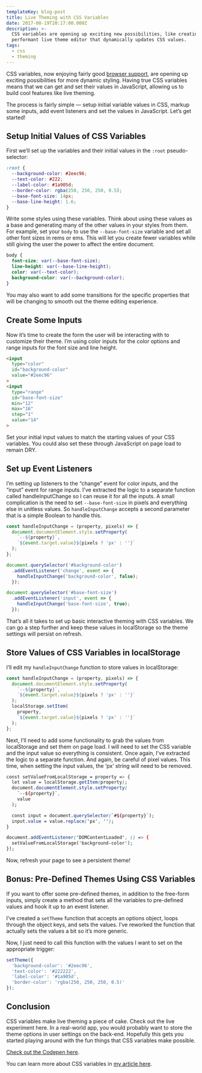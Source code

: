 ```yaml
---
templateKey: blog-post
title: Live Theming with CSS Variables
date: 2017-08-19T20:17:00.000Z
description: >-
  CSS variables are opening up exciting new possibilities, like creating a very
  performant live theme editor that dynamically updates CSS values.
tags:
  - css
  - theming
---
```

CSS variables, now enjoying fairly good [browser support](https://caniuse.com/#search=css%20variables), are opening up exciting possibilities for more dynamic styling. Having true CSS variables means that we can get and set their values in JavaScript, allowing us to build cool features like live theming.

The process is fairly simple — setup initial variable values in CSS, markup some inputs, add event listeners and set the values in JavaScript. Let’s get started!

## Setup Initial Values of CSS Variables

First we’ll set up the variables and their initial values in the `:root` pseudo-selector:

```css
:root {
  --background-color: #2eec96;
  --text-color: #222;
  --label-color: #1a905d;
  --border-color: rgba(250, 250, 250, 0.5);
  --base-font-size: 14px;
  --base-line-height: 1.6;
}
```

Write some styles using these variables. Think about using these values as a base and generating many of the other values in your styles from them. For example, set your `body` to use the `--base-font-size` variable and set all other font sizes in rems or ems. This will let you create fewer variables while still giving the user the power to affect the entire document.

```css
body {
  font-size: var(--base-font-size);
  line-height: var(--base-line-height);
  color: var(--text-color);
  background-color: var(--background-color);
}
```

You may also want to add some transitions for the specific properties that will be changing to smooth out the theme editing experience.

## Create Some Inputs

Now it’s time to create the form the user will be interacting with to customize their theme. I’m using color inputs for the color options and range inputs for the font size and line height.

```html
<input
  type="color"
  id="background-color"
  value="#2eec96"
>
<input
  type="range"
  id="base-font-size"
  min="12"
  max="16"
  step="1"
  value="14"
>
```

Set your initial input values to match the starting values of your CSS variables. You could also set these through JavaScript on page load to remain DRY.

## Set up Event Listeners


I’m setting up listeners to the “change” event for color inputs, and the “input” event for range inputs. I’ve extracted the logic to a separate function called handleInputChange so I can reuse it for all the inputs. A small complication is the need to set `--base-font-size` in pixels and everything else in unitless values. So `handleInputChange` accepts a second parameter that is a simple Boolean to handle this.


```javascript
const handleInputChange = (property, pixels) => {
  document.documentElement.style.setProperty(
    `--${property}`,
    `${event.target.value}${pixels ? 'px' : ''}`
  );
};

document.querySelector('#background-color')
  .addEventListener('change', event => {
    handleInputChange('background-color', false);
  });

document.querySelector('#base-font-size')
  .addEventListener('input', event => {
    handleInputChange('base-font-size', true);
  });
```

That’s all it takes to set up basic interactive theming with CSS variables. We can go a step further and keep these values in localStorage so the theme settings will persist on refresh.

## Store Values of CSS Variables in localStorage

I’ll edit my `handleInputChange` function to store values in localStorage:

```javascript
const handleInputChange = (property, pixels) => {
  document.documentElement.style.setProperty(
    `--${property}`,
    `${event.target.value}${pixels ? 'px' : ''}`
  );
  localStorage.setItem(
    property,
    `${event.target.value}${pixels ? 'px' : ''}`
  );
};
```

Next, I’ll need to add some functionality to grab the values from localStorage and set them on page load. I will need to set the CSS variable and the input value so everything is consistent. Once again, I’ve extracted the logic to a separate function. And again, be careful of pixel values. This time, when setting the input values, the ‘px’ string will need to be removed.

```css
const setValueFromLocalStorage = property => {
  let value = localStorage.getItem(property);
  document.documentElement.style.setProperty(
    `--${property}`,
    value
  );

  const input = document.querySelector(`#${property}`);
  input.value = value.replace('px', '');
}

document.addEventListener('DOMContentLoaded', () => {
  setValueFromLocalStorage('background-color');
});
```

Now, refresh your page to see a persistent theme!

## Bonus: Pre-Defined Themes Using CSS Variables

If you want to offer some pre-defined themes, in addition to the free-form inputs, simply create a method that sets all the variables to pre-defined values and hook it up to an event listener.

I’ve created a `setTheme` function that accepts an options object, loops through the object keys, and sets the values. I’ve reworked the function that actually sets the values a bit so it’s more generic.

Now, I just need to call this function with the values I want to set on the appropriate trigger:

```javascript
setTheme({
  'background-color': '#2eec96',
  'text-color': '#222222',
  'label-color': '#1a905d',
  'border-color': 'rgba(250, 250, 250, 0.5)'
});
```

## Conclusion

CSS variables make live theming a piece of cake. Check out the live experiment here. In a real-world app, you would probably want to store the theme options in user settings on the back-end. Hopefully this gets you started playing around with the fun things that CSS variables make possible.

[Check out the Codepen here](https://codepen.io/jonathanharrell/pen/EdawEq).

You can learn more about CSS variables in [my article here](https://www.jonathan-harrell.com/unlocking-the-benefits-of-css-custom-properties/).
